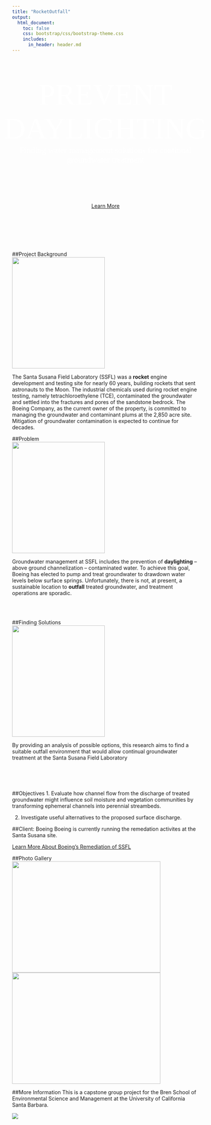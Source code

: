 ```yaml
---
title: "RocketOutfall"
output:
  html_document:
    toc: false
    css: bootstrap/css/bootstrap-theme.css
    includes:
      in_header: header.md
--- 
```


<div style="width: 100%; height: 375px; color: #FFF; display:flex; justify-content:center; align-items:center; text-align: center;">

<span style="font-family: Oswald, bold; font-size: 80px;">PREVENT DAYLIGHTING</span>
<br />
<span style="font-family: Courgette; font-size: 23px;">Finding water management solutions for continual groundwater treatment</span>
<br />
<br />
<br />
</div>
<div style="text-align: center">
<a href="#project-background" class="btn btn-primary btn-lg"><span class="glyphicon glyphicon-star" aria-hidden="true"></span> Learn More</a>
</div>
<br />
<br />
<br />
<br />
<br />

##Project Background
<div style="row">
<div class="col-sm-4"><img src=images/TestStand1.jpg class="img-rounded" width=250 height=300 /></div>
<div>
The Santa Susana Field Laboratory (SSFL) was a **rocket** engine development and testing site for nearly 60 years, building rockets that sent astronauts to the Moon. The industrial chemicals used during rocket engine testing, namely tetrachloroethylene (TCE), contaminated the groundwater and settled into the fractures and pores of the sandstone bedrock. The Boeing Company, as the current owner of the property, is committed to managing the groundwater and contaminant plums at the 2,850 acre site. Mitigation of groundwater contamination is expected to continue for decades. 
</div></div>

##Problem
<div style="row">
<div class="col-sm-4"><img src=images/lizard.jpg class="img-rounded" width=250 height=300 /></div>
<div>
Groundwater management at SSFL includes the prevention of **daylighting** – above ground channelization – contaminated water. To achieve this goal, Boeing has elected to pump and treat groundwater to drawdown water levels below surface springs. Unfortunately, there is not, at present, a sustainable location to **outfall** treated groundwater, and treatment operations are sporadic.
</div></div>
<br />
<br />

##Finding Solutions
<div style="row">
<div class="col-sm-4"><img src=images/RedWingedBlackbird.jpg class="img-rounded" width=250 height=300 /></div>
<div>
By providing an analysis of possible options, this research aims to find a suitable outfall environment that would allow continual groundwater treatment at the Santa Susana Field Laboratory
</div></div>
<br />
<br />
<br />

##Objectives
1.	Evaluate how channel flow from the discharge of treated groundwater might influence soil moisture and vegetation communities by transforming ephemeral channels into perennial streambeds.

2.  Investigate useful alternatives to the proposed surface discharge.


##Client: Boeing
Boeing is currently running the remedation activites at the Santa Susana site.

<a href="http://www.boeing.com/principles/environment/santa-susana/index.page" class="btn btn-primary btn-md"><span class="glyphicon glyphicon-star" aria-hidden="true"></span> Learn More About Boeing's Remediation of SSFL</a>

##Photo Gallery
<div class = "row">
  <div class="col-sm-6"><img src=images/lizard.jpg class="img-rounded" img class="img-responsive" width=400, height=300></div>
  <div class="col-sm-6"><img src=images/TestStand1.jpg class="img-rounded" img class="img-responsive" width=400, height=300></div>
</div>

##More Information
This is a capstone group project for the Bren School of Environmental Science and Management at the University of California Santa Barbara.

<div style="width:500px">
[![](images/brenlogo.png)](http://www.esm.ucsb.edu/)
</div>